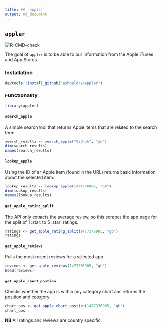 ---
title: ## `appler`
output: md_document
---

## `appler`

<!-- badges: start -->
[![R-CMD-check](https://github.com/ashbaldry/appler/workflows/R-CMD-check/badge.svg)](https://github.com/ashbaldry/appler/actions)
<!-- [![Codecov test coverage](https://codecov.io/gh/ashbaldry/appler/branch/main/graph/badge.svg)](https://codecov.io/gh/ashbaldry/appler?branch=main) -->
<!-- badges: end -->


The goal of `appler` is to be able to pull information from the Apple iTunes and App Stores.

### Installation

```{r, eval=FALSE}
devtools::install_github("ashbaldry/appler")
```

### Functionality

```{r}
library(appler)
```

#### `search_apple` 

A simple search tool that returns Apple items that are related to the search term.

```{r}
search_results <- search_apple("GitHub", "gb")
dim(search_results)
names(search_results)
```

#### `lookup_apple`

Using the ID of an Apple item (found in the URL) returns basic information about the selected item.

```{r}
lookup_results <- lookup_apple(1477376905, "gb")
dim(lookup_results)
names(lookup_results)
```

#### `get_apple_rating_split`

The API only extracts the average review, so this scrapes the app page for the split of 1 :star: to 5 :star: ratings.

```{r}
ratings <- get_apple_rating_split(1477376905, "gb")
ratings
```

#### `get_apple_reviews`

Pulls the most recent reviews for a selected app.

```{r}
reviews <- get_apple_reviews(1477376905, "gb")
head(reviews)
```

#### `get_apple_chart_postion`

Checks whether the app is within any category chart and returns the position and category

```{r}
chart_pos <- get_apple_chart_postion(1477376905, "gb")
chart_pos
```

__NB__ All ratings and reviews are country specific.
